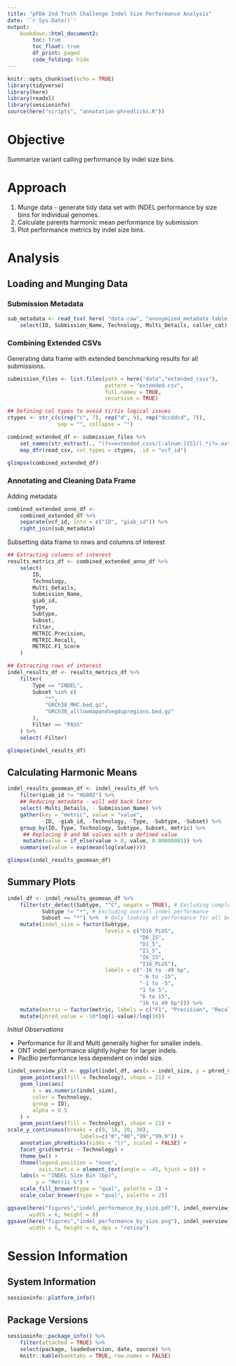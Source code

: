 ```yaml
---
title: "pFDA 2nd Truth Challenge Indel Size Performance Analysis"
date: '`r Sys.Date()`'
output: 
    bookdown::html_document2:
        toc: true
        toc_float: true
        df_print: paged
        code_folding: hide
---
```


```r
knitr::opts_chunk$set(echo = TRUE)
library(tidyverse)
library(here)
library(readxl)
library(sessioninfo)
source(here("scripts", "annotation-phredticks.R"))
```

# Objective
Summarize variant calling performance by indel size bins.

# Approach
1. Munge data - generate tidy data set with INDEL performance by size bins for individual genomes.
1. Calculate parents harmonic mean performance by submission
1. Plot performance metrics by indel size bins.

# Analysis
## Loading and Munging Data

### Submission Metadata
```r
sub_metadata <- read_tsv( here( "data-raw", "anonymized_metadata_table.tsv" ) )  %>% 
    select(ID, Submission_Name, Technology, Multi_Details, caller_cat)
```

### Combining Extended CSVs
Generating data frame with extended benchmarking results for all submissions.

```r
submission_files <- list.files(path = here("data","extended_csvs"), 
                               pattern = "extended.csv", 
                               full.names = TRUE, 
                               recursive = TRUE)

## Defining col types to avoid ti/tiv logical issues
ctypes <- str_c(c(rep("c", 7), rep("d", 9), rep("dccddcd", 7)), 
                sep = "", collapse = "")

combined_extended_df <- submission_files %>% 
    set_names(str_extract(., "(?<=extended_csvs/[:alnum:]{5}/).*(?=.extended.csv)")) %>% 
    map_dfr(read_csv, col_types = ctypes, .id = "vcf_id")
```

```r
glimpse(combined_extended_df)
```


### Annotating and Cleaning Data Frame
Adding metadata
```r
combined_extended_anno_df <- 
    combined_extended_df %>% 
    separate(vcf_id, into = c("ID", "giab_id")) %>% 
    right_join(sub_metadata)
```

Subsetting data frame to rows and columns of interest

```r
## Extracting columns of interest
results_metrics_df <- combined_extended_anno_df %>%
    select(
        ID,
        Technology,
        Multi_Details,
        Submission_Name,
        giab_id,
        Type,
        Subtype,
        Subset,
        Filter,
        METRIC.Precision,
        METRIC.Recall,
        METRIC.F1_Score
    )

## Extracting rows of interest
indel_results_df <- results_metrics_df %>%
    filter(
        Type == "INDEL",
        Subset %in% c(
            "*",
            "GRCh38_MHC.bed.gz",
            "GRCh38_alllowmapandsegdupregions.bed.gz"
        ),
        Filter == "PASS"
    ) %>% 
    select(-Filter)

glimpse(indel_results_df)
```

## Calculating Harmonic Means
```r
indel_results_geomean_df <- indel_results_df %>% 
    filter(giab_id != "HG002") %>% 
    ## Reducing metadata - will add back later
    select(-Multi_Details, - Submission_Name) %>% 
    gather(key = "metric", value = "value", 
           -ID, -giab_id, -Technology, -Type, -Subtype, -Subset) %>% 
    group_by(ID, Type, Technology, Subtype, Subset, metric) %>%
     ## Replacing 0 and NA values with a defined value
     mutate(value = if_else(value > 0, value, 0.00000001)) %>% 
    summarise(value = exp(mean(log(value))))
```
```r
glimpse(indel_results_geomean_df)
```

## Summary Plots
```r
indel_df <- indel_results_geomean_df %>% 
    filter(str_detect(Subtype, "^C", negate = TRUE), # Excluding complex variants
           Subtype != "*", # Excluding overall indel performance
           Subset == "*") %>%  # Only looking at performance for all benchmark regions
    mutate(indel_size = factor(Subtype,
                               levels = c("D16_PLUS",
                                          "D6_15",
                                          "D1_5",
                                          "I1_5",
                                          "I6_15",
                                          "I16_PLUS"),
                               labels = c("-16 to -49 bp",
                                          "-6 to -15",
                                          "-1 to -5",
                                          "1 to 5",
                                          "6 to 15",
                                          "16 to 49 bp"))) %>% 
    mutate(metric = factor(metric, labels = c("F1", "Precision", "Recall"))) %>% 
    mutate(phred_value = -10*log(1-value)/log(10))

```


_Initial Observations_

- Performance for Ill and Multi generally higher for smaller indels.
- ONT indel performance slightly higher for larger indels.
- PacBio performance less dependent on indel size.
```r
(indel_overview_plt <- ggplot(indel_df, aes(x = indel_size, y = phred_value)) +
    geom_point(aes(fill = Technology), shape = 21) +
    geom_line(aes(
        x = as.numeric(indel_size),
        color = Technology,
        group = ID),
        alpha = 0.5
    ) +
    geom_point(aes(fill = Technology), shape = 21) +
scale_y_continuous(breaks = c(0, 10, 20, 30),
                       labels=c("0","90","99","99.9")) +
    annotation_phredticks(sides = "lr", scaled = FALSE) +
    facet_grid(metric ~ Technology) +
    theme_bw() +
    theme(legend.position = "none",
          axis.text.x = element_text(angle = -45, hjust = 0)) + 
    labs(x = "INDEL Size Bin (bp)",
         y = "Metric %") + 
    scale_fill_brewer(type = "qual", palette = 2) + 
    scale_color_brewer(type = "qual", palette = 2))
```
```r
ggsave(here("figures","indel_performance_by_size.pdf"), indel_overview_plt, 
       width = 6, height = 8)
ggsave(here("figures","indel_performance_by_size.png"), indel_overview_plt, 
       width = 6, height = 8, dpi = "retina")
```



# Session Information
## System Information
```r
sessioninfo::platform_info()
```


## Package Versions
```r
sessioninfo::package_info() %>% 
    filter(attached = TRUE) %>% 
    select(package, loadedversion, date, source) %>%
    knitr::kable(booktabs = TRUE, row.names = FALSE)
```
